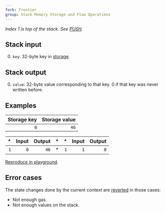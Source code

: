 ```yaml
---
fork: Frontier
group: Stack Memory Storage and Flow Operations
---
```


*Index 1 is top of the stack. See [PUSH](/#60).*

## Stack input

0. `key`: 32-byte key in [storage](/about).

## Stack output

0. `value`: 32-byte value corresponding to that key. 0 if that key was never written before.

## Examples

|Storage key | Storage value |
|-----------:|--------------:|
| `0` | `46` |

| * | Input | Output | * | * | Input | Output |
|--:|------:|-------:|--:|--:|------:|-------:|
| `1` | `0` | `46` | * | `1` | `1` | `0` |

[Reproduce in playground](/playground?unit=Wei&codeType=Mnemonic&code='wSet%20up%20thrstatez46z0~SSTOREy1z0vy2z1v~'~%5Cnz~PUSH1%20y~~wExamplrw%2F%2F%20v~SLOADre%20%01rvwyz~_).

## Error cases

The state changes done by the current context are [reverted](#FD) in those cases:
- Not enough gas.
- Not enough values on the stack.
